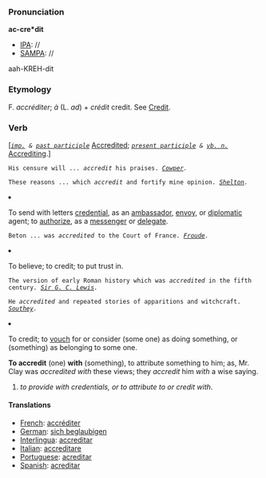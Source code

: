 ===Pronunciation===

'''ac-cre*dit'''
*[[IPA]]: //
*[[SAMPA]]: //
aah-KREH-dit
===Etymology===

F. ''accr&eacute;diter''; ''&agrave;'' (L. ''ad'') + ''cr&eacute;dit'' credit. See [[Credit]].
===Verb===


[''<code>[[imp. (part of speech)|imp.]] & [[past participle (part of speech)|past participle]]</code>'' [[Accredited]]; ''<code>[[present participle (part of speech)|present participle]] & [[vb. n. (part of speech)|vb. n.]]</code>'' [[Accrediting]].] 

<code>His censure will ... ''accredit'' his praises. ''[[Cowper]].''</code>

<code>These reasons ... which ''accredit'' and fortify mine opinion. ''[[Shelton]].''</code>

<li> To send with letters [[credential]], as an [[ambassador]], [[envoy]], or [[diplomatic]] agent; to [[authorize]], as a [[messenger]] or [[delegate]].

<code>Beton ... was ''accredited'' to the Court of France. ''[[Froude]].''</code>

<li> To believe; to credit; to put trust in.

<code>The version of early Roman history which was ''accredited'' in the fifth century. ''[[Lewis|Sir G. C. Lewis]].''</code>

<code>He ''accredited'' and repeated stories of apparitions and witchcraft. ''[[Southey]].''</code>

<li> To credit; to [[vouch]] for or consider (some one) as doing something, or (something) as belonging to some one.

'''To accredit''' (one) '''with''' (something), to attribute something to him; as, Mr. Clay was ''accredited with'' these views; they ''accredit'' him ''with'' a wise saying.
</ol>

#''to provide with credentials, or to attribute to or credit with''.  
====Translations====
*[[French]]: [[accréditer]]
*[[German]]: [[sich beglaubigen]]
*[[Interlingua]]: [[accreditar]]
*[[Italian]]: [[accreditare]]
*[[Portuguese]]: [[acreditar]]
*[[Spanish]]: [[acreditar]]